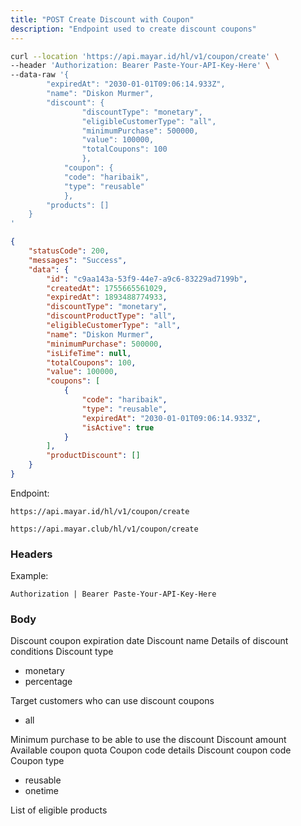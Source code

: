 ```yaml
---
title: "POST Create Discount with Coupon"
description: "Endpoint used to create discount coupons"
---
```


<RequestExample>

```bash Request Example
curl --location 'https://api.mayar.id/hl/v1/coupon/create' \
--header 'Authorization: Bearer Paste-Your-API-Key-Here' \
--data-raw '{
  		"expiredAt": "2030-01-01T09:06:14.933Z", 
  		"name": "Diskon Murmer",
  		"discount": {
    			"discountType": "monetary",
    			"eligibleCustomerType": "all",
    			"minimumPurchase": 500000,
    			"value": 100000,   
    			"totalCoupons": 100
  				},
  			"coupon": {
    		"code": "haribaik",
    		"type": "reusable"
  			},
  		"products": []
	}
'
```

</RequestExample>

<ResponseExample>

```json Response Example 200
{
    "statusCode": 200,
    "messages": "Success",
    "data": {
        "id": "c9aa143a-53f9-44e7-a9c6-83229ad7199b",
        "createdAt": 1755665561029,
        "expiredAt": 1893488774933,
        "discountType": "monetary",
        "discountProductType": "all",
        "eligibleCustomerType": "all",
        "name": "Diskon Murmer",
        "minimumPurchase": 500000,
        "isLifeTime": null,
        "totalCoupons": 100,
        "value": 100000,
        "coupons": [
            {
                "code": "haribaik",
                "type": "reusable",
                "expiredAt": "2030-01-01T09:06:14.933Z",
                "isActive": true
            }
        ],
        "productDiscount": []
    }
}
```

</ResponseExample>

Endpoint:

<CodeGroup>

```Production Production
https://api.mayar.id/hl/v1/coupon/create
```


```Sandbox Sandbox
https://api.mayar.club/hl/v1/coupon/create
```

</CodeGroup>

### Headers

<ResponseField name="Authorization" type="string" required>
  Example:

  `Authorization | Bearer Paste-Your-API-Key-Here`
</ResponseField>

### Body

<ParamField path="expiredAt" type="string | datetime" required>
  Discount coupon expiration date
</ParamField>

<ParamField path="name" type="string" required>
  Discount name
</ParamField>

<ParamField path="discount" type="{object}" required>
  Details of discount conditions
</ParamField>

<ParamField path="discountType" type="string" required>
  Discount type 

  - monetary
  - percentage
</ParamField>

<ParamField path="eligibleCustomerType" type="string" required>
  Target customers who can use discount coupons

  - all
</ParamField>

<ParamField path="minimumPurchase" type="number | integer" required>
  Minimum purchase to be able to use the discount
</ParamField>

<ParamField path="value" type="number | integer" required>
  Discount amount
</ParamField>

<ParamField path="totalCoupons" type="number | integer" required>
  Available coupon quota
</ParamField>

<ParamField path="coupon" type="{object}" required>
  Coupon code details
</ParamField>

<ParamField path="code" type="string" required>
  Discount coupon code
</ParamField>

<ParamField path="type" type="string" required>
  Coupon type

  - reusable
  - onetime
</ParamField>

<ParamField path="products" type="Array">
  List of eligible products
</ParamField>